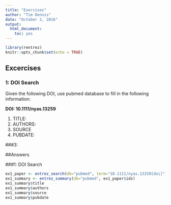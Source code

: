 ```yaml
---
title: "Exercises"
author: "Tim Dennis"
date: "October 2, 2016"
output: 
  html_document: 
    toc: yes
---
```


```r
library(rentrez)
knitr::opts_chunk$set(echo = TRUE)
```

## Excercises 
### 1: DOI Search

Given the following DOI, use pubmed database to fill in the following information: 

**DOI: 10.1111/nyas.13259**

1. TITLE: 
2. AUTHORS: 
3. SOURCE
4. PUBDATE: 

###3:

##Answers

###1: DOI Search
```r
ex1_paper <- entrez_search(db="pubmed", term="10.1111/nyas.13259[doi]")
ex1_summary <- entrez_summary(db="pubmed", ex1_paper$ids)
ex1_summary$title
ex1_summary$authors
ex1_summary$source
ex1_summary$pubdate
```

